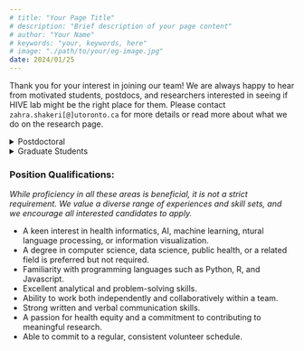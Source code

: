 ```yaml
---
# title: "Your Page Title"
# description: "Brief description of your page content"
# author: "Your Name"
# keywords: "your, keywords, here"
# image: "./path/to/your/og-image.jpg"
date: 2024/01/25
---
```


Thank you for your interest in joining our team! We are always happy to hear from motivated students, postdocs, and researchers interested in seeing if HIVE lab might be the right place for them. Please contact `zahra.shakeri[@]utoronto.ca` for more details or read more about what we do on the research page.

<details className="border border-gray-300 rounded-lg mt-4 p-4">
  <summary><span className="font-bold text-[#243751]">Postdoctoral</span></summary>

    ### Postdoctoral Fellow in Health Informatics

    We are seeking a highly motivated Postdoctoral Fellow to develop novel machine learning and natural language processing (NLP) methods for health data. This project aims to integrate social and behavioural determinants of health into outcome predictions to improve the accuracy and value of clinical decision-making at both personalized and population levels.

    #### Description of Duties
    The Postdoctoral Research Fellow will be responsible for developing a full data science pipeline from data collection to deployment. The individual will need to collaborate with an interdisciplinary team of clinical epidemiologists, biostatisticians, and engineers to develop novel machine learning and natural language processing methods for (un)structured health data. The role will also involve deploying and integrating the developed pipeline with other related projects in the lab. Other responsibilities include writing manuscripts, project management, and contributing to the grant writing efforts of the lab.

    #### Required Qualifications
    The candidate must have a PhD (or MD/PhD) in a quantitative field such as Computer Science, Bioinformatics, Biostatistics, Data Science, Medical Informatics, Computational Healthcare, or a related field and a track-record of publication in the top journals or conferences of their field. Excellent programming skills and skills in machine learning, NLP, and data engineering are required for this position. Experience of working with health data, Electronic Health Records (EHR), and familiarity with web development and information visualization are assets.

    ## Application Instructions
    All individuals interested in this position must submit a (1) detailed CV; (2) a cover letter outlining their expertise and motivations; (3) PDFs of their three publications that best represent their expertise; and (4) three references contact to zahra.shakeri@utoronto.ca with (POSTDOC-22) in the subject.

    **Closing date**: This posting will remain active until the position is filled.

    **Expected start date**: ASAP

    **Term**: Initial term of 1 year with a strong possibility of renewal.

    **FTE**: This position is a 1.0 FTE. The normal hours of work are 40 hours per week for a full-time postdoctoral fellow (pro-rated for those holding a partial appointment) recognizing that the needs of the employee’s research and training and the needs of the supervisor’s research program may require flexibility in the performance of the employee’s duties and hours of work.

    _Employment as a Postdoctoral Fellow at the University of Toronto is covered by the terms of the CUPE 3902 Unit 5 Collective Agreement._

    _This job is posted in accordance with the CUPE 3902 Unit 5 Collective Agreement._

    _The University of Toronto is strongly committed to diversity within its community and especially welcomes applications from racialized persons / persons of colour, women, Indigenous / Aboriginal People of North America, persons with disabilities, LGBTQ persons, and others who may contribute to the further diversification of ideas._

</details>

<details className="border border-gray-300 rounded-lg mt-4 p-4">
  <summary><span className="font-bold text-[#243751]">Graduate Students</span></summary>
## Graduate Students
Thank you for your interest in HIVE Lab. Please note that we are not accepting applications for new MSc or PhD students for Fall 2023. However, we encourage you to keep an eye on our updates as we will be introducing new graduate positions for Fall 2024. As we move forward, we are excited to connect with you and learn more about your interests. Thank you for considering us in your academic journey!

## Volunteers and Practicum Students
We are grateful for your interest in our Summer 2023 positions. However, we have currently reached our capacity for team members for this period. While we may not have summer openings, we do encourage those seeking volunteer Research Assistant or internship opportunities to consider us for the Fall 2023 term and contact us after mid-August. Thank you again for your interest, and we hope to potentially collaborate in the future.
HIVE Lab at the University of Toronto’s Institute of Health Policy, Management and Evaluation is seeking passionate volunteers to join our diverse team. We are a collaborative group of data scientists, epidemiologists, and software developers at the cutting edge of Machine Learning, AI, Information Visualization, and Health Informatics.

As a team, we are driven by our commitment to integrating data from various sources and scales, developing innovative methodologies, and creating open source tools aimed at promoting health at both individual and population levels. We actively seek to foster national and international collaborations to further our mission of health equity.
</details>

### Position Qualifications:

_While proficiency in all these areas is beneficial, it is not a strict requirement. We value a diverse range of experiences and skill sets, and we encourage all interested candidates to apply._

- A keen interest in health informatics, AI, machine learning, ntural language processing, or information visualization.
- A degree in computer science, data science, public health, or a related field is preferred but not required.
- Familiarity with programming languages such as Python, R, and Javascript.
- Excellent analytical and problem-solving skills.
- Ability to work both independently and collaboratively within a team.
- Strong written and verbal communication skills.
- A passion for health equity and a commitment to contributing to meaningful research.
- Able to commit to a regular, consistent volunteer schedule.